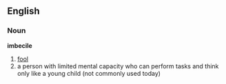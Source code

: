 ==English==
===Noun===
'''imbecile''' 
#[[fool]]
#a person with limited mental capacity who can perform tasks and think only like a young child (not commonly used today)
